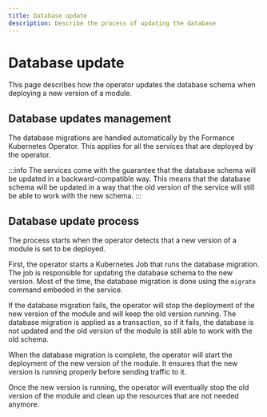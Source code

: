 ```yaml
---
title: Database update
description: Describe the process of updating the database
---
```


# Database update

This page describes how the operator updates the database schema when deploying a new version of a module.

## Database updates management

The database migrations are handled automatically by the Formance Kubernetes Operator. This applies for all the services that are deployed by the operator.

:::info
The services come with the guarantee that the database schema will be updated in a backward-compatible way. This means that the database schema will be updated in a way that the old version of the service will still be able to work with the new schema.
:::

## Database update process

The process starts when the operator detects that a new version of a module is set to be deployed. 

First, the operator starts a Kubernetes Job that runs the database migration. The job is responsible for updating the database schema to the new version. Most of the time, the database migration is done using the `migrate` command embeded in the service.

If the database migration fails, the operator will stop the deployment of the new version of the module and will keep the old version running. The database migration is applied as a transaction, so if it fails, the database is not updated and the old version of the module is still able to work with the old schema.

When the database migration is complete, the operator will start the deployment of the new version of the module. It ensures that the new version is running properly before sending traffic to it.

Once the new version is running, the operator will eventually stop the old version of the module and clean up the resources that are not needed anymore.
